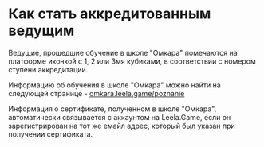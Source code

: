 
# Как стать аккредитованным ведущим

Ведущие, прошедшие обучение в школе "Омкара" помечаются на платформе иконкой с 1, 2 или 3мя кубиками, в соответствии с номером ступени аккредитации.

Информацию об обучения в школе "Омкара" можно найти на следующей странице - [omkara.leela.game/poznanie](https://omkara.leela.game/poznanie)

Информация о сертификате, полученном в школе "Омкара", автоматически связывается с аккаунтом на Leela.Game, если он зарегистрирован на тот же емайл адрес, который был указан при получении сертификата.

